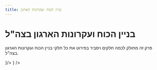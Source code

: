 ```yaml
---
title: בניין הכוח ועקרונות הארגון
---
```


# בניין הכוח ועקרונות הארגון בצה"ל

פרק זה מחולק לכמה חלקים ויסביר בפירוט את כל חלקי בניין הכוח ועקרונות הארגון בצה"ל.


<Cards>
  <Card style={{fontSize: '18px'}} title="ארגון צבאי" href="/tkina/building/milorg" icon={<img src={soldier.src} width="28" height="28" />}/>
  <Card style={{fontSize: '18px'}} title='תהליך התכנון בצה"ל' href="/tkina/building/plan" icon={<img src={plan.src} width="28" height="28" />} />
</Cards>